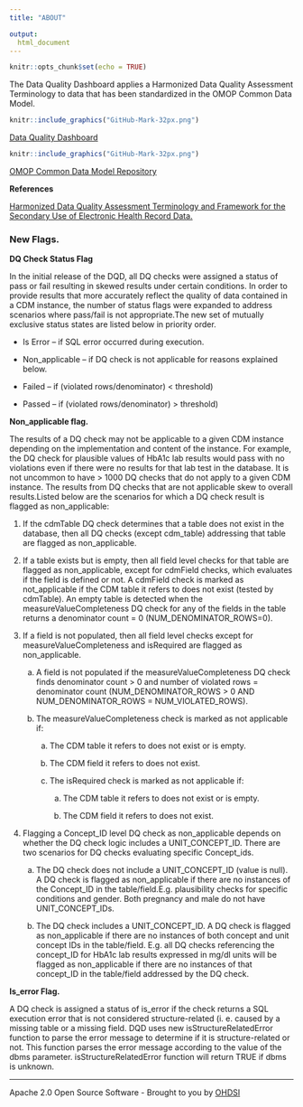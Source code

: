 ---
title: "ABOUT"

output:
  html_document
---

```{r setup, include=FALSE}
knitr::opts_chunk$set(echo = TRUE)
```

The Data Quality Dashboard applies a Harmonized Data Quality Assessment Terminology to data that has been standardized in the OMOP Common Data Model.

```{r github_1, echo=FALSE}
knitr::include_graphics("GitHub-Mark-32px.png")
```

[Data Quality Dashboard](https://github.com/ohdsi/DataQualityDashboard)

```{r github_2, echo=FALSE}
knitr::include_graphics("GitHub-Mark-32px.png")
```

[OMOP Common Data Model Repository](https://github.com/ohdsi/commondatamodel)

**References**

[Harmonized Data Quality Assessment Terminology and Framework for the Secondary Use of Electronic Health Record Data.](https://www.ncbi.nlm.nih.gov/pubmed/27713905)

### New Flags.

**DQ Check Status Flag**

In the initial release of the DQD, all DQ checks were assigned a status of pass or fail resulting in skewed results under certain conditions. In order to provide results that more accurately reflect the quality of data contained in a CDM instance, the number of status flags were expanded to address scenarios where pass/fail is not appropriate.The new set of mutually exclusive status states are listed below in priority order.

-   Is Error -- if SQL error occurred during execution.

-   Non_applicable -- if DQ check is not applicable for reasons explained below.

-   Failed -- if (violated rows/denominator) < threshold)

-   Passed -- if (violated rows/denominator) > threshold)

**Non_applicable flag.**

The results of a DQ check may not be applicable to a given CDM instance depending on the implementation and content of the instance. For example, the DQ check for plausible values of HbA1c lab results would pass with no violations even if there were no results for that lab test in the database. It is not uncommon to have \> 1000 DQ checks that do not apply to a given CDM instance. The results from DQ checks that are not applicable skew to overall results.Listed below are the scenarios for which a DQ check result is flagged as non_applicable:

1.  If the cdmTable DQ check determines that a table does not exist in the database, then all DQ checks (except cdm_table) addressing that table are flagged as non_applicable.

2.  If a table exists but is empty, then all field level checks for that table are flagged as non_applicable, except for cdmField checks, which evaluates if the field is defined or not. A cdmField check is marked as not_applicable if the CDM table it refers to does not exist (tested by cdmTable). An empty table is detected when the measureValueCompleteness DQ check for any of the fields in the table returns a denominator count = 0 (NUM_DENOMINATOR_ROWS=0).

3.  If a field is not populated, then all field level checks except for measureValueCompleteness and isRequired are flagged as non_applicable.

    a.  A field is not populated if the measureValueCompleteness DQ check finds denominator count \> 0 and number of violated rows = denominator count (NUM_DENOMINATOR_ROWS \> 0 AND NUM_DENOMINATOR_ROWS = NUM_VIOLATED_ROWS).

    b.  The measureValueCompleteness check is marked as not applicable if:

        a.  The CDM table it refers to does not exist or is empty.

        b.  The CDM field it refers to does not exist.

        c.  The isRequired check is marked as not applicable if:

            a.  The CDM table it refers to does not exist or is empty.

            b.  The CDM field it refers to does not exist.

4.  Flagging a Concept_ID level DQ check as non_applicable depends on whether the DQ check logic includes a UNIT_CONCEPT_ID. There are two scenarios for DQ checks evaluating specific Concept_ids.

    a.  The DQ check does not include a UNIT_CONCEPT_ID (value is null). A DQ check is flagged as non_applicable if there are no instances of the Concept_ID in the table/field.E.g. plausibility checks for specific conditions and gender. Both pregnancy and male do not have UNIT_CONCEPT_IDs.

    b.  The DQ check includes a UNIT_CONCEPT_ID. A DQ check is flagged as non_applicable if there are no instances of both concept and unit concept IDs in the table/field. E.g. all DQ checks referencing the concept_ID for HbA1c lab results expressed in mg/dl units will be flagged as non_applicable if there are no instances of that concept_ID in the table/field addressed by the DQ check.

**Is_error Flag.**

A DQ check is assigned a status of is_error if the check returns a SQL execution error that is not considered structure-related (i. e. caused by a missing table or a missing field. DQD uses new isStructureRelatedError function to parse the error message to determine if it is structure-related or not. This function parses the error message according to the value of the dbms parameter. isStructureRelatedError function will return TRUE if dbms is unknown.

------------------------------------------------------------------------

Apache 2.0 Open Source Software - Brought to you by <a href="http://www.ohdsi.org">OHDSI</a>

